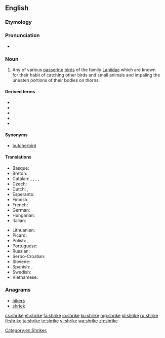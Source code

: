 ==English==

===Etymology===
{{rfe|lang=en}}

===Pronunciation===
* {{rhymes|aɪk|lang=en}}

===Noun===
{{wikipedia}}
{{en-noun}}

# Any of various [[passerine]] [[bird]]s of the family [[Laniidae]] which are known for their habit of catching other birds and small animals and impaling the uneaten portions of their bodies on thorns.

====Derived terms====
* {{vern|crow shrike|pedia=1}}
* {{vern|cuckoo shrike|pedia=1}}
* {{vern|shrike thrush|pedia=1}}
* {{vern|shrike tit|pedia=1}}
* {{vern|swallow shrike|pedia=1}}

====Synonyms====
* [[butcherbird]]

====Translations====
{{trans-top|Any of various passerine birds of the family ''Laniidae'' which are known for their habit of catching other birds and small animals and impaling the uneaten portions of their bodies on thorns}}
* Basque: {{t|eu|antzandobi}}
* Breton: {{t|br|pig-spern}}
* Catalan: {{t|ca|capsigrany|m}}, {{t|ca|capsot|m}}, {{t|ca|botxí|m}}, {{t|ca|escorxador|m}}, {{t|ca|trenca|f}}
* Czech: {{t+|cs|ťuhýk|m}}
* Dutch: {{t|nl|klauwier|m}}, {{t|nl|klapekster|m}}
* Esperanto: {{t|eo|lanio}}
* Finnish: {{t+|fi|lepinkäinen}}
* French: {{t+|fr|pie-grièche|f}}
* German: {{t+|de|Würger|m}}
* Hungarian: {{t+|hu|gébics}}
* Italian: {{t|it|averla}}
{{trans-mid}}
* Lithuanian: {{t|lt|medšarkė}}
* Picard: {{t|pcd|agache-écreuhèle}}
* Polish: {{t+|pl|dzierzba}}, {{t+|pl|srokosz}}
* Portuguese: {{t|pt|picanço|m}}
* Russian: {{t+|ru|сорокопу́т|m}}
* Serbo-Croatian: {{t|sh|svračak|m}}
* Slovene: {{t+|sl|srakoper}}
* Spanish: {{t|es|alcaudón|m}}, {{t+|es|verdugo|m}}
* Swedish: {{t+|sv|törnskata|c}}
* Vietnamese: {{t|vi|bách thanh}}
{{trans-bottom}}

===Anagrams===
* [[hikers#English|hikers]]
* [[shriek#English|shriek]]

[[Category:en:Shrikes]]

[[cs:shrike]]
[[et:shrike]]
[[fa:shrike]]
[[io:shrike]]
[[ku:shrike]]
[[mg:shrike]]
[[pl:shrike]]
[[ru:shrike]]
[[fi:shrike]]
[[ta:shrike]]
[[te:shrike]]
[[vi:shrike]]
[[wa:shrike]]
[[zh:shrike]]